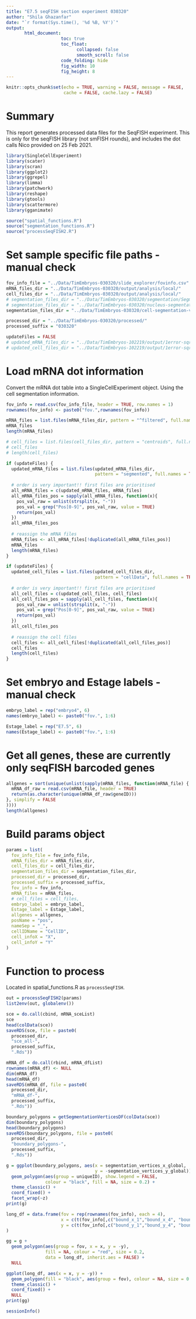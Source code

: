 ```yaml
---
title: "E7.5 seqFISH section experiment 030320"
author: "Shila Ghazanfar"
date: "`r format(Sys.time(), '%d %B, %Y')`"
output:
       html_document:
                     toc: true
                     toc_float:
                           collapsed: false
                           smooth_scroll: false
                     code_folding: hide
                     fig_width: 10 
                     fig_height: 8
---
```


```r
knitr::opts_chunk$set(echo = TRUE, warning = FALSE, message = FALSE, 
                      cache = FALSE, cache.lazy = FALSE)
```

# Summary

This report generates processed data files for the SeqFISH experiment. This is
only for the seqFISH library (not smFISH rounds), and includes the 
dot calls Nico provided on 25 Feb 2021.

```r
library(SingleCellExperiment)
library(scater)
library(scran)
library(ggplot2)
library(ggrepel)
library(limma)
library(patchwork)
library(reshape)
library(gtools)
library(scattermore)
library(gganimate)
```

```r
source("spatial_functions.R")
source("segmentation_functions.R")
source("processSeqFISH2.R")
```

# Set sample specific file paths - manual check

```r
fov_info_file = "../Data/TimEmbryos-030320/slide_explorer/fovinfo.csv"
mRNA_files_dir = "../Data/TimEmbryos-030320/output/analysis/local/"
cell_files_dir = "../Data/TimEmbryos-030320/output/analysis/local/"
# segmentation_files_dir = "../Data/TimEmbryos-030320/segmentation/Segmentation/HybCycle_0/"
# segmentation_files_dir = "../Data/TimEmbryos-030320/nucleus-segmentation-030320-HybCycle0/"
segmentation_files_dir = "../Data/TimEmbryos-030320/cell-segmentation-vanilla-030320-HybCycle0/"

processed_dir = "../Data/TimEmbryos-030320/processed/"
processed_suffix = "030320"

updateFiles = FALSE
# updated_mRNA_files_dir = "../Data/TimEmbryos-102219/output/1error-sqrt6-lowerthreshold-2020-04-24/"
# updated_cell_files_dir = "../Data/TimEmbryos-102219/output/1error-sqrt6-lowerthreshold-2020-04-24/"
```

# Load mRNA dot information

Convert the mRNA dot table into a SingleCellExperiment object. Using the cell
segmentation information.

```r
fov_info = read.csv(fov_info_file, header = TRUE, row.names = 1)
rownames(fov_info) <- paste0("fov.",rownames(fov_info))

mRNA_files = list.files(mRNA_files_dir, pattern = "^filtered", full.names = TRUE)
mRNA_files
length(mRNA_files)

# cell_files = list.files(cell_files_dir, pattern = "centroids", full.names = TRUE)
# cell_files
# length(cell_files)
```

<!-- # Update mRNA files to new thresholding 24 April 2020 -->

```r
if (updateFiles) {
  updated_mRNA_files = list.files(updated_mRNA_files_dir,
                                  pattern = "segmented", full.names = TRUE)
  
  # order is very important!! first files are prioritised
  all_mRNA_files = c(updated_mRNA_files, mRNA_files)
  all_mRNA_files_pos = sapply(all_mRNA_files, function(x){
    pos_val_raw = unlist(strsplit(x, "-"))
    pos_val = grep("Pos[0-9]", pos_val_raw, value = TRUE)
    return(pos_val)
  })
  all_mRNA_files_pos
  
  # reassign the mRNA files
  mRNA_files <- all_mRNA_files[!duplicated(all_mRNA_files_pos)]
  mRNA_files
  length(mRNA_files)
}
```

<!-- # Update cell files to new thresholding 24 April 2020 -->

```r
if (updateFiles) {
  updated_cell_files = list.files(updated_cell_files_dir,
                                  pattern = "cellData", full.names = TRUE)
  
  # order is very important!! first files are prioritised
  all_cell_files = c(updated_cell_files, cell_files)
  all_cell_files_pos = sapply(all_cell_files, function(x){
    pos_val_raw = unlist(strsplit(x, "-"))
    pos_val = grep("Pos[0-9]", pos_val_raw, value = TRUE)
    return(pos_val)
  })
  all_cell_files_pos
  
  # reassign the cell files
  cell_files <- all_cell_files[!duplicated(all_cell_files_pos)]
  cell_files
  length(cell_files)
}
```

# Set embryo and Estage labels - manual check

```r
embryo_label = rep("embryo4", 6)
names(embryo_label) <- paste0("fov.", 1:6)

Estage_label = rep("E7.5", 6)
names(Estage_label) <- paste0("fov.", 1:6)
```

# Get all genes, these are currently only seqFISH barcoded genes

```r
allgenes = sort(unique(unlist(sapply(mRNA_files, function(mRNA_file) {
  mRNA_df_raw = read.csv(mRNA_file, header = TRUE)
  return(as.character(unique(mRNA_df_raw$geneID)))
}, simplify = FALSE
))))
length(allgenes)
```

# Build params object

```r
params = list(
  fov_info_file = fov_info_file,
  mRNA_files_dir = mRNA_files_dir,
  cell_files_dir = cell_files_dir,
  segmentation_files_dir = segmentation_files_dir,
  processed_dir = processed_dir,
  processed_suffix = processed_suffix,
  fov_info = fov_info,
  mRNA_files = mRNA_files,
  # cell_files = cell_files,
  embryo_label = embryo_label,
  Estage_label = Estage_label,
  allgenes = allgenes,
  posName = "pos",
  nameSep = "_",
  cellIDName = "CellID",
  cell_infoX = "X",
  cell_infoY = "Y"
)
```

# Function to process

Located in spatial_functions.R as `processSeqFISH`.

```r
out = processSeqFISH2(params)
list2env(out, globalenv())
```

```r
sce = do.call(cbind, mRNA_sceList)
sce
head(colData(sce))
saveRDS(sce, file = paste0(
  processed_dir,
  "sce_all-",
  processed_suffix,
  ".Rds"))

mRNA_df = do.call(rbind, mRNA_dfList)
rownames(mRNA_df) <- NULL
dim(mRNA_df)
head(mRNA_df)
saveRDS(mRNA_df, file = paste0(
  processed_dir,
  "mRNA_df-",
  processed_suffix,
  ".Rds"))

boundary_polygons = getSegmentationVerticesDF(colData(sce))
dim(boundary_polygons)
head(boundary_polygons)
saveRDS(boundary_polygons, file = paste0(
  processed_dir,
  "boundary_polygons-",
  processed_suffix,
  ".Rds"))
```

```r
g = ggplot(boundary_polygons, aes(x = segmentation_vertices_x_global, 
                                  y = -segmentation_vertices_y_global)) + 
  geom_polygon(aes(group = uniqueID), show.legend = FALSE, 
               colour = "black", fill = NA, size = 0.2) + 
  theme_classic() +
  coord_fixed() +
  facet_wrap(~z)
print(g)

long_df = data.frame(fov = rep(rownames(fov_info), each = 4),
                     x = c(t(fov_info[,c("bound_x_1","bound_x_4", "bound_x_3", "bound_x_2")])),
                     y = c(t(fov_info[,c("bound_y_1","bound_y_4", "bound_y_3", "bound_y_2")]))
)

gg = g + 
  geom_polygon(aes(group = fov, x = x, y = -y), 
               fill = NA, colour = "red", size = 0.2,
               data = long_df, inherit.aes = FALSE) + 
  NULL

ggplot(long_df, aes(x = x, y = -y)) + 
  geom_polygon(fill = "black", aes(group = fov), colour = NA, size = 0.2) + 
  theme_classic() + 
  coord_fixed() + 
  NULL
print(gg)
```

```r
sessionInfo()
```